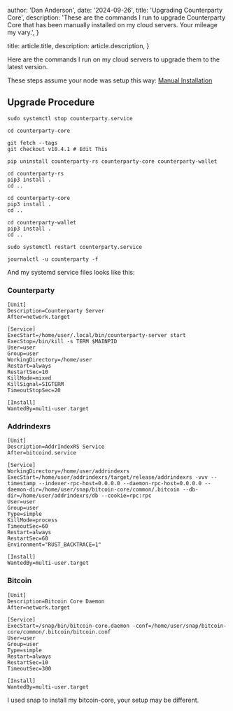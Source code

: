 
  author: 'Dan Anderson',
  date: '2024-09-26',
  title: 'Upgrading Counterparty Core',
  description:
    'These are the commands I run to upgrade Counterparty Core that has been manually installed on my cloud servers. Your mileage my vary.',
}

  title: article.title,
  description: article.description,
}



Here are the commands I run on my cloud servers to upgrade them to the latest version.

These steps assume your node was setup this way: [Manual Installation](https://docs.counterparty.io/docs/basics/manual-installation/)

## Upgrade Procedure
```
sudo systemctl stop counterparty.service

cd counterparty-core

git fetch --tags
git checkout v10.4.1 # Edit This

pip uninstall counterparty-rs counterparty-core counterparty-wallet

cd counterparty-rs
pip3 install .
cd ..

cd counterparty-core
pip3 install .
cd ..

cd counterparty-wallet
pip3 install .
cd ..

sudo systemctl restart counterparty.service

journalctl -u counterparty -f
```

And my systemd service files looks like this:

### Counterparty
```
[Unit]
Description=Counterparty Server
After=network.target

[Service]
ExecStart=/home/user/.local/bin/counterparty-server start
ExecStop=/bin/kill -s TERM $MAINPID
User=user
Group=user
WorkingDirectory=/home/user
Restart=always
RestartSec=10
KillMode=mixed
KillSignal=SIGTERM
TimeoutStopSec=20

[Install]
WantedBy=multi-user.target

```

### Addrindexrs
```
[Unit]
Description=AddrIndexRS Service
After=bitcoind.service

[Service]
WorkingDirectory=/home/user/addrindexrs
ExecStart=/home/user/addrindexrs/target/release/addrindexrs -vvv --timestamp --indexer-rpc-host=0.0.0.0 --daemon-rpc-host=0.0.0.0 --daemon-dir=/home/user/snap/bitcoin-core/common/.bitcoin --db-dir=/home/user/addrindexrs/db --cookie=rpc:rpc
User=user
Group=user
Type=simple
KillMode=process
TimeoutSec=60
Restart=always
RestartSec=60
Environment="RUST_BACKTRACE=1"

[Install]
WantedBy=multi-user.target
```

### Bitcoin
```
[Unit]
Description=Bitcoin Core Daemon
After=network.target

[Service]
ExecStart=/snap/bin/bitcoin-core.daemon -conf=/home/user/snap/bitcoin-core/common/.bitcoin/bitcoin.conf
User=user
Group=user
Type=simple
Restart=always
RestartSec=10
TimeoutSec=300

[Install]
WantedBy=multi-user.target

```

I used snap to install my bitcoin-core, your setup may be different.